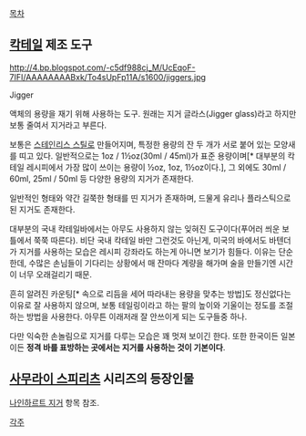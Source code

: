 [[목차]]

== [[칵테일]] 제조 도구 ==
http://4.bp.blogspot.com/-c5df988cj_M/UcEqoF-7IFI/AAAAAAAABxk/To4sUpFp11A/s1600/jiggers.jpg

Jigger

액체의 용량을 재기 위해 사용하는 도구. 원래는 지거 글라스(Jigger glass)라고 하지만 보통 줄여서 지거라고 부른다. 

보통은 [[스테인리스 스틸]]로 만들어지며, 특정한 용량의 잔 두 개가 서로 붙어 있는 모양새를 띠고 있다. 일반적으로는 1oz / 1½oz(30ml / 45ml)가 표준 용량이며[* 대부분의 칵테일 레시피에서 가장 많이 쓰이는 용량이 ½oz, 1oz, 1½oz이다.], 그 외에도 30ml / 60ml, 25ml / 50ml 등 다양한 용량의 지거가 존재한다.

일반적인 형태와 약간 길쭉한 형태를 띤 지거가 존재하며, 드물게 유리나 플라스틱으로 된 지거도 존재한다.

대부분의 국내 칵테일바에서는 아무도 사용하지 않는 잊혀진 도구이다(푸어러 씌운 보틀에서 쭉쭉 따른다). 비단 국내 칵테일 바만 그런것도 아닌게, 미국의 바에서도 바텐더가 지거를 사용하는 모습은 레시피 강좌라도 하는게 아니면 보기가 힘들다. 이유는 단순한데, 수많은 손님들이 기다리는 상황에서 매 잔마다 계량을 해가며 술을 만들기엔 시간이 너무 오래걸리기 때문.

흔히 알려진 카운팅[* 속으로 리듬을 세어 따라내는 용량을 맞추는 방법]도 정신없다는 이유로 잘 사용하지 않으며, 보통 테일링이라고 하는 팔의 높이와 기울이는 정도를 조절하는 방법을 사용한다. 아무튼 이래저래 잘 안쓰이게 되는 도구들중 하나.

다만 익숙한 손놀림으로 지거를 다루는 모습은 꽤 멋져 보이긴 한다. 또한 한국이든 일본이든 '''정격 바를 표방하는 곳에서는 지거를 사용하는 것이 기본이다'''.


== [[사무라이 스피리츠]] 시리즈의 등장인물 ==

[[나인하르트 지거]] 항목 참조.

[[각주]]
